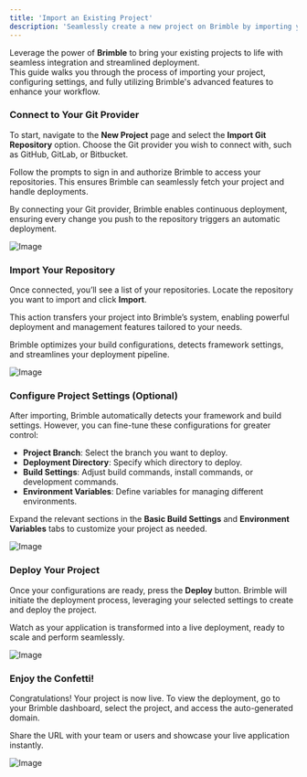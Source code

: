 ```yaml
---
title: 'Import an Existing Project'
description: 'Seamlessly create a new project on Brimble by importing your existing frontend or full-stack project, built on any of our supported frameworks.'
---
```


Leverage the power of **Brimble** to bring your existing projects to life with seamless integration and streamlined deployment.  
This guide walks you through the process of importing your project, configuring settings, and fully utilizing Brimble's advanced features to enhance your workflow.


<Steps>

<Step>

### Connect to Your Git Provider

To start, navigate to the **New Project** page and select the **Import Git Repository** option. Choose the Git provider you wish to connect with, such as GitHub, GitLab, or Bitbucket.

Follow the prompts to sign in and authorize Brimble to access your repositories. This ensures Brimble can seamlessly fetch your project and handle deployments.

By connecting your Git provider, Brimble enables continuous deployment, ensuring every change you push to the repository triggers an automatic deployment.

![Image](https://res.cloudinary.com/dfdilofw7/image/upload/v1716221839/Screenshot_73_jqkd07.png)

</Step>

<Step>

### Import Your Repository

Once connected, you’ll see a list of your repositories. Locate the repository you want to import and click **Import**.

This action transfers your project into Brimble’s system, enabling powerful deployment and management features tailored to your needs.

Brimble optimizes your build configurations, detects framework settings, and streamlines your deployment pipeline.

![Image](https://res.cloudinary.com/dfdilofw7/image/upload/v1716222419/Screenshot_75_lznwza.png)

</Step>

<Step>

### Configure Project Settings (Optional)

After importing, Brimble automatically detects your framework and build settings. However, you can fine-tune these configurations for greater control:

- **Project Branch**: Select the branch you want to deploy.
- **Deployment Directory**: Specify which directory to deploy.
- **Build Settings**: Adjust build commands, install commands, or development commands.
- **Environment Variables**: Define variables for managing different environments.

Expand the relevant sections in the **Basic Build Settings** and **Environment Variables** tabs to customize your project as needed.

![Image](https://res.cloudinary.com/dfdilofw7/image/upload/v1716224393/Screenshot_77_jgo5oy.png)

</Step>

<Step>

### Deploy Your Project

Once your configurations are ready, press the **Deploy** button. Brimble will initiate the deployment process, leveraging your selected settings to create and deploy the project.

Watch as your application is transformed into a live deployment, ready to scale and perform seamlessly.

![Image](https://res.cloudinary.com/dfdilofw7/image/upload/v1716297101/Screenshot_81_wywgao.png)

</Step>

<Step>

### Enjoy the Confetti!

Congratulations! Your project is now live. To view the deployment, go to your Brimble dashboard, select the project, and access the auto-generated domain.

Share the URL with your team or users and showcase your live application instantly.

![Image](https://res.cloudinary.com/dfdilofw7/image/upload/v1716298155/Screenshot_86_oba8gu.png)

</Step>

</Steps>
